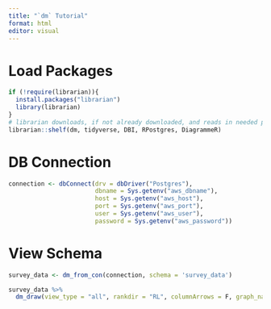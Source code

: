 ```yaml
---
title: "`dm` Tutorial"
format: html
editor: visual
---
```


# Load Packages
```r
if (!require(librarian)){
  install.packages("librarian")
  library(librarian)
}
# librarian downloads, if not already downloaded, and reads in needed packages
librarian::shelf(dm, tidyverse, DBI, RPostgres, DiagrammeR)

```

# DB Connection
```r

connection <- dbConnect(drv = dbDriver("Postgres"),
                        dbname = Sys.getenv("aws_dbname"),
                        host = Sys.getenv("aws_host"),
                        port = Sys.getenv("aws_port"),
                        user = Sys.getenv("aws_user"),
                        password = Sys.getenv("aws_password"))

```

# View Schema 
```r

survey_data <- dm_from_con(connection, schema = 'survey_data')

survey_data %>% 
  dm_draw(view_type = "all", rankdir = "RL", columnArrows = F, graph_name = 'survey_data', focus = F)

```

